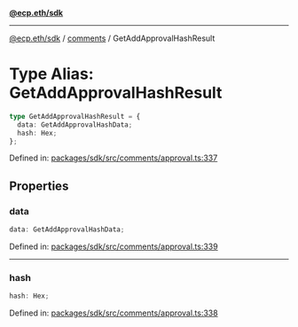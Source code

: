 [**@ecp.eth/sdk**](../../index.mdx)

***

[@ecp.eth/sdk](/sdk-reference/index.mdx) / [comments](/sdk-reference/comments/index.mdx) / GetAddApprovalHashResult

# Type Alias: GetAddApprovalHashResult

```ts
type GetAddApprovalHashResult = {
  data: GetAddApprovalHashData;
  hash: Hex;
};
```

Defined in: [packages/sdk/src/comments/approval.ts:337](https://github.com/ecp-eth/comments-monorepo/blob/main/packages/sdk/src/comments/approval.ts#L337)

## Properties

### data

```ts
data: GetAddApprovalHashData;
```

Defined in: [packages/sdk/src/comments/approval.ts:339](https://github.com/ecp-eth/comments-monorepo/blob/main/packages/sdk/src/comments/approval.ts#L339)

***

### hash

```ts
hash: Hex;
```

Defined in: [packages/sdk/src/comments/approval.ts:338](https://github.com/ecp-eth/comments-monorepo/blob/main/packages/sdk/src/comments/approval.ts#L338)
